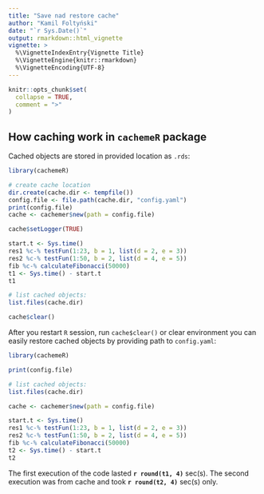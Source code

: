 ```yaml
---
title: "Save nad restore cache"
author: "Kamil Foltyński"
date: "`r Sys.Date()`"
output: rmarkdown::html_vignette
vignette: >
  %\VignetteIndexEntry{Vignette Title}
  %\VignetteEngine{knitr::rmarkdown}
  %\VignetteEncoding{UTF-8}
---
```


```r
knitr::opts_chunk$set(
  collapse = TRUE,
  comment = ">"
)
```

## How caching work in `cachemeR` package

Cached objects are stored in provided location as `.rds`:

```r
library(cachemeR)

# create cache location
dir.create(cache.dir <- tempfile())
config.file <- file.path(cache.dir, "config.yaml")
print(config.file)
cache <- cachemer$new(path = config.file)

cache$setLogger(TRUE)

start.t <- Sys.time()
res1 %c-% testFun(1:23, b = 1, list(d = 2, e = 3))
res2 %c-% testFun(1:50, b = 2, list(d = 4, e = 5))
fib %c-% calculateFibonacci(50000)
t1 <- Sys.time() - start.t
t1

# list cached objects:
list.files(cache.dir)

cache$clear()

```

After you restart `R` session, run `cache$clear()` or clear environment you can easily restore cached objects 
by providing path to `config.yaml`:

```r
library(cachemeR)

print(config.file)

# list cached objects:
list.files(cache.dir)

cache <- cachemer$new(path = config.file)

start.t <- Sys.time()
res1 %c-% testFun(1:23, b = 1, list(d = 2, e = 3))
res2 %c-% testFun(1:50, b = 2, list(d = 4, e = 5))
fib %c-% calculateFibonacci(50000)
t2 <- Sys.time() - start.t
t2


```


The first execution of the code lasted **`r round(t1, 4)`** sec(s). 
The second execution was from cache and took **`r round(t2, 4)`** sec(s) only.



